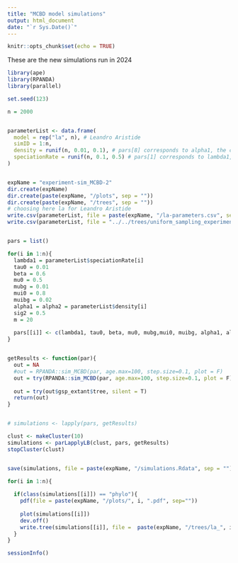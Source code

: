 ```yaml
---
title: "MCBD model simulations"
output: html_document
date: "`r Sys.Date()`" 
---
```


```r
knitr::opts_chunk$set(echo = TRUE)
```


These are the new simulations run in 2024


```r

library(ape)
library(RPANDA)
library(parallel)

set.seed(123)

n = 2000


parameterList <- data.frame(
  model = rep("la", n), # Leandro Aristide
  simID = 1:n,
  density = runif(n, 0.01, 0.1), # pars[8] corresponds to alpha1, the competition effect on extinction (competition strength)
  speciationRate = runif(n, 0.1, 0.5) # pars[1] corresponds to lambda1, the speciation intitation rate
)


expName = "experiment-sim_MCBD-2"
dir.create(expName)
dir.create(paste(expName, "/plots", sep = ""))
dir.create(paste(expName, "/trees", sep = ""))
# choosing here la for Leandro Aristide 
write.csv(parameterList, file = paste(expName, "/la-parameters.csv", sep = ""))
write.csv(parameterList, file = "../../trees/uniform_sampling_experiment/la_USE_parameters.csv", row.names = F)


pars = list()

for(i in 1:n){
  lambda1 = parameterList$speciationRate[i]
  tau0 = 0.01
  beta = 0.6
  mu0 = 0.5
  mubg = 0.01
  mui0 = 0.8
  muibg = 0.02
  alpha1 = alpha2 = parameterList$density[i]
  sig2 = 0.5
  m = 20
  
  pars[[i]] <- c(lambda1, tau0, beta, mu0, mubg,mui0, muibg, alpha1, alpha2, sig2, m)
}


getResults <- function(par){
  out = NA
  #out = RPANDA::sim_MCBD(par, age.max=100, step.size=0.1, plot = F)
  out = try(RPANDA::sim_MCBD(par, age.max=100, step.size=0.1, plot = F), silent = TRUE)
  
  out = try(out$gsp_extant$tree, silent = T)
  return(out)
}


# simulations <- lapply(pars, getResults)

clust <- makeCluster(10)
simulations <- parLapplyLB(clust, pars, getResults)
stopCluster(clust)


save(simulations, file = paste(expName, "/simulations.Rdata", sep = ""))

for(i in 1:n){
  
  if(class(simulations[[i]]) == "phylo"){
    pdf(file = paste(expName, "/plots/", i, ".pdf", sep=""))
    
    plot(simulations[[i]])
    dev.off()
    write.tree(simulations[[i]], file =  paste(expName, "/trees/la_", i, ".tre", sep=""))      
  }
}


```


```r
sessionInfo()
```

